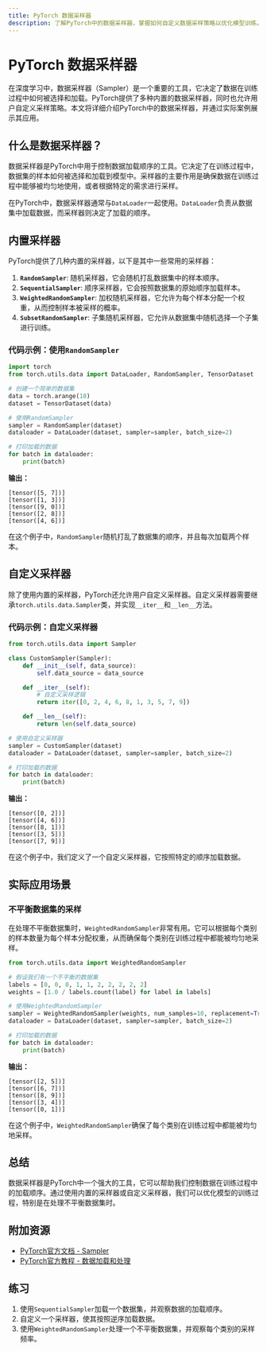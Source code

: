 ```yaml
---
title: PyTorch 数据采样器
description: 了解PyTorch中的数据采样器，掌握如何自定义数据采样策略以优化模型训练。
---
```


# PyTorch 数据采样器

在深度学习中，数据采样器（Sampler）是一个重要的工具，它决定了数据在训练过程中如何被选择和加载。PyTorch提供了多种内置的数据采样器，同时也允许用户自定义采样策略。本文将详细介绍PyTorch中的数据采样器，并通过实际案例展示其应用。

## 什么是数据采样器？

数据采样器是PyTorch中用于控制数据加载顺序的工具。它决定了在训练过程中，数据集的样本如何被选择和加载到模型中。采样器的主要作用是确保数据在训练过程中能够被均匀地使用，或者根据特定的需求进行采样。

在PyTorch中，数据采样器通常与`DataLoader`一起使用。`DataLoader`负责从数据集中加载数据，而采样器则决定了加载的顺序。

## 内置采样器

PyTorch提供了几种内置的采样器，以下是其中一些常用的采样器：

1. **`RandomSampler`**: 随机采样器，它会随机打乱数据集中的样本顺序。
2. **`SequentialSampler`**: 顺序采样器，它会按照数据集的原始顺序加载样本。
3. **`WeightedRandomSampler`**: 加权随机采样器，它允许为每个样本分配一个权重，从而控制样本被采样的概率。
4. **`SubsetRandomSampler`**: 子集随机采样器，它允许从数据集中随机选择一个子集进行训练。

### 代码示例：使用`RandomSampler`

```python
import torch
from torch.utils.data import DataLoader, RandomSampler, TensorDataset

# 创建一个简单的数据集
data = torch.arange(10)
dataset = TensorDataset(data)

# 使用RandomSampler
sampler = RandomSampler(dataset)
dataloader = DataLoader(dataset, sampler=sampler, batch_size=2)

# 打印加载的数据
for batch in dataloader:
    print(batch)
```

**输出：**
```
[tensor([5, 7])]
[tensor([1, 3])]
[tensor([9, 0])]
[tensor([2, 8])]
[tensor([4, 6])]
```

在这个例子中，`RandomSampler`随机打乱了数据集的顺序，并且每次加载两个样本。

## 自定义采样器

除了使用内置的采样器，PyTorch还允许用户自定义采样器。自定义采样器需要继承`torch.utils.data.Sampler`类，并实现`__iter__`和`__len__`方法。

### 代码示例：自定义采样器

```python
from torch.utils.data import Sampler

class CustomSampler(Sampler):
    def __init__(self, data_source):
        self.data_source = data_source

    def __iter__(self):
        # 自定义采样逻辑
        return iter([0, 2, 4, 6, 8, 1, 3, 5, 7, 9])

    def __len__(self):
        return len(self.data_source)

# 使用自定义采样器
sampler = CustomSampler(dataset)
dataloader = DataLoader(dataset, sampler=sampler, batch_size=2)

# 打印加载的数据
for batch in dataloader:
    print(batch)
```

**输出：**
```
[tensor([0, 2])]
[tensor([4, 6])]
[tensor([8, 1])]
[tensor([3, 5])]
[tensor([7, 9])]
```

在这个例子中，我们定义了一个自定义采样器，它按照特定的顺序加载数据。

## 实际应用场景

### 不平衡数据集的采样

在处理不平衡数据集时，`WeightedRandomSampler`非常有用。它可以根据每个类别的样本数量为每个样本分配权重，从而确保每个类别在训练过程中都能被均匀地采样。

```python
from torch.utils.data import WeightedRandomSampler

# 假设我们有一个不平衡的数据集
labels = [0, 0, 0, 1, 1, 2, 2, 2, 2, 2]
weights = [1.0 / labels.count(label) for label in labels]

# 使用WeightedRandomSampler
sampler = WeightedRandomSampler(weights, num_samples=10, replacement=True)
dataloader = DataLoader(dataset, sampler=sampler, batch_size=2)

# 打印加载的数据
for batch in dataloader:
    print(batch)
```

**输出：**
```
[tensor([2, 5])]
[tensor([6, 7])]
[tensor([8, 9])]
[tensor([3, 4])]
[tensor([0, 1])]
```

在这个例子中，`WeightedRandomSampler`确保了每个类别在训练过程中都能被均匀地采样。

## 总结

数据采样器是PyTorch中一个强大的工具，它可以帮助我们控制数据在训练过程中的加载顺序。通过使用内置的采样器或自定义采样器，我们可以优化模型的训练过程，特别是在处理不平衡数据集时。

## 附加资源

- [PyTorch官方文档 - Sampler](https://pytorch.org/docs/stable/data.html#torch.utils.data.Sampler)
- [PyTorch官方教程 - 数据加载和处理](https://pytorch.org/tutorials/beginner/data_loading_tutorial.html)

## 练习

1. 使用`SequentialSampler`加载一个数据集，并观察数据的加载顺序。
2. 自定义一个采样器，使其按照逆序加载数据。
3. 使用`WeightedRandomSampler`处理一个不平衡数据集，并观察每个类别的采样频率。
